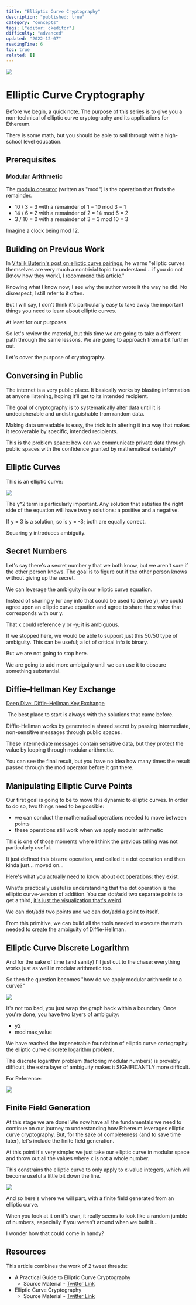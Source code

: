 ```yaml
---
title: "Elliptic Curve Cryptography"
description: "published: true"
category: "concepts"
tags: ["editor: ckeditor"]
difficulty: "advanced"
updated: "2022-12-07"
readingTime: 6
toc: true
related: []
---
```


![](/images/elliptic-curve-cryptography-1.jpeg)

# Elliptic Curve Cryptography

Before we begin, a quick note. The purpose of this series is to give you a non-technical of elliptic curve cryptography and its applications for Ethereum. 

There is some math, but you should be able to sail through with a high-school level education.

## Prerequisites

### Modular Arithmetic 

The [modulo operator](https://en.wikipedia.org/wiki/Modular_arithmetic) (written as "mod") is the operation that finds the remainder. 

*   10 / 3 = 3 with a remainder of 1 = 10 mod 3 = 1 
*   14 / 6 = 2 with a remainder of 2 = 14 mod 6 = 2 
*   3 / 10 = 0 with a remainder of 3 = 3 mod 10 = 3 

Imagine a clock being mod 12.

## Building on Previous Work

In [Vitalik Buterin's post on elliptic curve pairings](https://medium.com/@VitalikButerin/exploring-elliptic-curve-pairings-c73c1864e627), he warns "elliptic curves themselves are very much a nontrivial topic to understand... if you do not \[know how they work\], [I recommend this article](https://blog.cloudflare.com/a-relatively-easy-to-understand-primer-on-elliptic-curve-cryptography/)."

Knowing what I know now, I see why the author wrote it the way he did. No disrespect, I still refer to it often.

But I will say, I don't think it's particularly easy to take away the important things you need to learn about elliptic curves. 

At least for our purposes.

So let's review the material, but this time we are going to take a different path through the same lessons. We are going to approach from a bit further out. 

Let's cover the purpose of cryptography.

## Conversing in Public

The internet is a very public place. It basically works by blasting information at anyone listening, hoping it’ll get to its intended recipient. 

The goal of cryptography is to systematically alter data until it is undecipherable and undistinguishable from random data.

Making data unreadable is easy, the trick is in altering it in a way that makes it recoverable by specific, intended recipients. 

This is the problem space: how can we communicate private data through public spaces with the confidence granted by mathematical certainty?

## Elliptic Curves

This is an elliptic curve:

![](/images/elliptic-curve-cryptography-2.jpeg)

The y^2 term is particularly important. Any solution that satisfies the right side of the equation will have two y solutions: a positive and a negative. 

If y = 3 is a solution, so is y = -3; both are equally correct. 

Squaring y introduces ambiguity.

## Secret Numbers

Let's say there's a secret number y that we both know, but we aren't sure if the other person knows. The goal is to figure out if the other person knows without giving up the secret. 

We can leverage the ambiguity in our elliptic curve equation.

Instead of sharing y (or any info that could be used to derive y), we could agree upon an elliptic curve equation and agree to share the x value that corresponds with our y. 

That x could reference y or -y; it is ambiguous.

If we stopped here, we would be able to support just this 50/50 type of ambiguity. This can be useful; a lot of critical info is binary. 

But we are not going to stop here. 

We are going to add more ambiguity until we can use it to obscure something substantial.

## Diffie–Hellman Key Exchange

[Deep Dive: Diffie–Hellman Key Exchange](/concepts/diffie-hellman)

 The best place to start is always with the solutions that came before. 

Diffie-Hellman works by generated a shared secret by passing intermediate, non-sensitive messages through public spaces.

These intermediate messages contain sensitive data, but they protect the value by looping through modular arithmetic. 

You can see the final result, but you have no idea how many times the result passed through the mod operator before it got there.

## Manipulating Elliptic Curve Points

Our first goal is going to be to move this dynamic to elliptic curves. In order to do so, two things need to be possible: 

*   we can conduct the mathematical operations needed to move between points 
*   these operations still work when we apply modular arithmetic

This is one of those moments where I think the previous telling was not particularly useful. 

It just defined this bizarre operation, and called it a dot operation and then kinda just... moved on... 

Here's what you actually need to know about dot operations: they exist.

What's practically useful is understanding that the dot operation is the elliptic curve-version of addition. You can dot/add two separate points to get a third, [it's just the visualization that's weird](https://inevitableeth.com/elliptic-curve-cryptography-7.jpeg). 

We can dot/add two points and we can dot/add a point to itself.

From this primitive, we can build all the tools needed to execute the math needed to create the ambiguity of Diffie-Hellman. 

## Elliptic Curve Discrete Logarithm 

And for the sake of time (and sanity) I'll just cut to the chase: everything works just as well in modular arithmetic too.

So then the question becomes "how do we apply modular arithmetic to a curve?" 

![](/images/elliptic-curve-cryptography-3.png)

It's not too bad, you just wrap the graph back within a boundary. Once you're done, you have two layers of ambiguity:

*   y2 
*   mod max\_value

We have reached the impenetrable foundation of elliptic curve cartography: the elliptic curve discrete logarithm problem. 

The discrete logarithm problem (factoring modular numbers) is provably difficult, the extra layer of ambiguity makes it SIGNIFICANTLY more difficult.

For Reference: 

![](/images/elliptic-curve-cryptography-4.png)

## Finite Field Generation

At this stage we are done! We now have all the fundamentals we need to continue on our journey to understanding how Ethereum leverages elliptic curve cryptography. But, for the sake of completeness (and to save time later), let's include the finite field generation.

At this point it's very simple: we just take our elliptic curve in modular space and throw out all the values where x is not a whole number. 

This constrains the elliptic curve to only apply to x-value integers, which will become useful a little bit down the line.

![](/images/elliptic-curve-cryptography-5.png)

And so here's where we will part, with a finite field generated from an elliptic curve. 

When you look at it on it's own, it really seems to look like a random jumble of numbers, especially if you weren't around when we built it... 

I wonder how that could come in handy?

## Resources

This article combines the work of 2 tweet threads:

*   A Practical Guide to Elliptic Curve Cryptography 
    *   Source Material - [Twitter Link](https://twitter.com/logarithmicrex/status/1581695845023350785)
*   Elliptic Curve Cryptography 
    *   Source Material - [Twitter Link](https://twitter.com/logarithmicrex/status/1580677281474699264)
